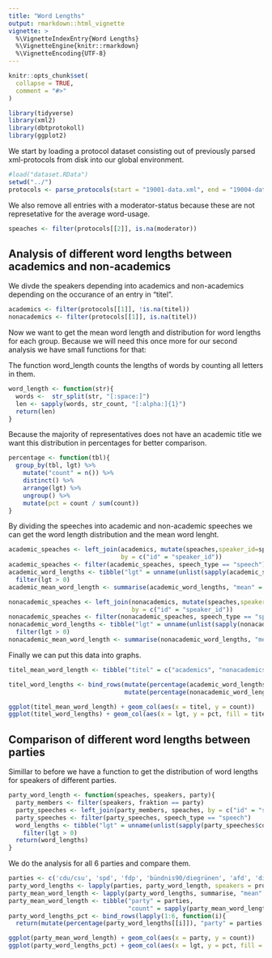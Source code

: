 ```yaml
---
title: "Word Lengths"
output: rmarkdown::html_vignette
vignette: >
  %\VignetteIndexEntry{Word Lengths}
  %\VignetteEngine{knitr::rmarkdown}
  %\VignetteEncoding{UTF-8}
---
```


```r
knitr::opts_chunk$set(
  collapse = TRUE,
  comment = "#>"
)
```

```r
library(tidyverse)
library(xml2)
library(dbtprotokoll)
library(ggplot2)
```

We start by loading a protocol dataset consisting out of previously parsed xml-protocols from disk into our global environment.

```r
#load("dataset.RData")
setwd("../")
protocols <- parse_protocols(start = "19001-data.xml", end = "19004-data.xml")
```

We also remove all entries with a moderator-status because these are not represetative for the average word-usage.

```r
speaches <- filter(protocols[[2]], is.na(moderator))
```

## Analysis of different word lengths between academics and non-academics

We divde the speakers depending into academics and non-academics depending on the occurance of an entry in "titel".

```r
academics <- filter(protocols[[1]], !is.na(titel))
nonacademics <- filter(protocols[[1]], is.na(titel))
```

Now we want to get the mean word length and distribution for word lengths for each group.
Because we will need this once more for our second analysis we have small functions for that: 

The function word_length counts the lengths of words by counting all letters in them.
```r
word_length <- function(str){
  words <-  str_split(str, "[:space:]")
  len <- sapply(words, str_count, "[:alpha:]{1}")
  return(len)
}
```

Because the majority of representatives does not have an academic title we want this distribution in percentages for better comparison.
```r
percentage <- function(tbl){
  group_by(tbl, lgt) %>%
    mutate("count" = n()) %>%
    distinct() %>%
    arrange(lgt) %>%
    ungroup() %>%
    mutate(pct = count / sum(count))
}
```

 
By dividing the speeches into academic and non-academic speeches we can get the word length distribution and the mean word lenght.
```r
academic_speaches <- left_join(academics, mutate(speaches,speaker_id=speaker_id),
                               by = c("id" = "speaker_id"))
academic_speaches <- filter(academic_speaches, speech_type == "speech")
academic_word_lengths <- tibble("lgt" = unname(unlist(sapply(academic_speaches$content, word_length)))) %>%
  filter(lgt > 0)
academic_mean_word_length <- summarise(academic_word_lengths, "mean" = mean(lgt))

nonacademic_speaches <- left_join(nonacademics, mutate(speaches,speaker_id=speaker_id),
                                  by = c("id" = "speaker_id"))
nonacademic_speaches <- filter(nonacademic_speaches, speech_type == "speech")
nonacademic_word_lengths <- tibble("lgt" = unname(unlist(sapply(nonacademic_speaches$content, word_length)))) %>%
  filter(lgt > 0)
nonacademic_mean_word_length <- summarise(nonacademic_word_lengths, "mean" = mean(lgt))
```

Finally we can put this data into graphs.
```r
titel_mean_word_length <- tibble("titel" = c("academics", "nonacademics"), "count" = c(academic_mean_word_length$mean, nonacademic_mean_word_length$mean))

titel_word_lengths <- bind_rows(mutate(percentage(academic_word_lengths), "titel" = "academics"),
                                mutate(percentage(nonacademic_word_lengths), "titel" = "nonacademics"))

ggplot(titel_mean_word_length) + geom_col(aes(x = titel, y = count))
ggplot(titel_word_lengths) + geom_col(aes(x = lgt, y = pct, fill = titel), position = "dodge")
```

## Comparison of different word lengths between parties

Simillar to before we have a function to get the distribution of word lengths for speakers of different parties.
```r
party_word_length <- function(speaches, speakers, party){
  party_members <- filter(speakers, fraktion == party)
  party_speeches <- left_join(party_members, speaches, by = c("id" = "speaker_id"))
  party_speeches <- filter(party_speeches, speech_type == "speech")
  word_lengths <- tibble("lgt" = unname(unlist(sapply(party_speeches$content, word_length)))) %>%
    filter(lgt > 0)
  return(word_lengths)
}
```
We do the analysis for all 6 parties and compare them.
```r
parties <- c('cdu/csu', 'spd', 'fdp', 'bündnis90/diegrünen', 'afd', 'dielinke')
party_word_lengths <- lapply(parties, party_word_length, speakers = protocols[[1]], speaches = speaches)
party_mean_word_length <- lapply(party_word_lengths, summarise, "mean" = mean(lgt))
party_mean_word_length <- tibble("party" = parties,
                                 "count" = sapply(party_mean_word_length, function(tbl){return(tbl$mean)}))
party_word_lengths_pct <- bind_rows(lapply(1:6, function(i){
  return(mutate(percentage(party_word_lengths[[i]]), "party" = parties[i]))}))

ggplot(party_mean_word_length) + geom_col(aes(x = party, y = count))
ggplot(party_word_lengths_pct) + geom_col(aes(x = lgt, y = pct, fill = party), position = "dodge")
```
